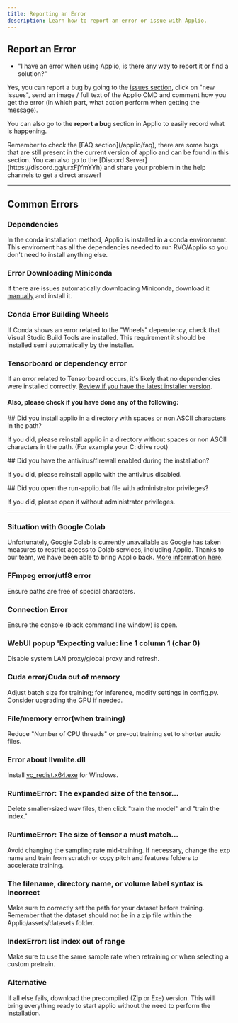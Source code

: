 ```yaml
---
title: Reporting an Error
description: Learn how to report an error or issue with Applio.
---
```



## Report an Error

- "I have an error when using Applio, is there any way to report it or find a solution?"

Yes, you can report a bug by going to the [issues section](https://github.com/IAHispano/Applio/issues), click on "new issues", send an image / full text of the Applio CMD and comment how you get the error (in which part, what action perform when getting the message).

You can also go to the **report a bug** section in Applio to easily record what is happening.

<ImageZoom
  src="/images/report-bug.png"
  alt="Report a bug"
  width={800}
  height={400}
/>

<Callout type="info" className="shadow-xl shadow-blue-500/10">
  Remember to check the [FAQ section](/applio/faq), there are some bugs that are
  still present in the current version of applio and can be found in this
  section. You can also go to the [Discord
  Server](https://discord.gg/urxFjYmYYh) and share your problem in the help
  channels to get a direct answer!
</Callout>

---

## Common Errors

### Dependencies

In the conda installation method, Applio is installed in a conda environment. This enviroment has all the dependencies needed to run RVC/Applio so you don't need to install anything else.

### Error Downloading Miniconda

If there are issues automatically downloading Miniconda, download it [manually](https://repo.anaconda.com/miniconda/Miniconda3-py39_23.9.0-0-Windows-x86_64.exe) and install it.

### Conda Error Building Wheels

If Conda shows an error related to the "Wheels" dependency, check that Visual Studio Build Tools are installed. This requirement it should be installed semi automatically by the installer.

### Tensorboard or dependency error

If an error related to Tensorboard occurs, it's likely that no dependencies were installed correctly. [Review if you have the latest installer version](/applio/getting-started/installation).

#### Also, please check if you have done any of the following:

<Steps>
<Step>
## Did you install applio in a directory with spaces or non ASCII characters in the path?

If you did, please reinstall applio in a directory without spaces or non ASCII characters in the path. (For example your C: drive root)

</Step>
<Step>
## Did you have the antivirus/firewall enabled during the installation?

If you did, please reinstall applio with the antivirus disabled.

</Step>
<Step>
## Did you open the run-applio.bat file with administrator privileges?

If you did, please open it without administrator privileges.

</Step>
</Steps>

---

### Situation with Google Colab

Unfortunately, Google Colab is currently unavailable as Google has taken measures to restrict access to Colab services, including Applio. Thanks to our team, we have been able to bring Applio back. [More information here](/getting-started/other-alternatives).

### FFmpeg error/utf8 error

Ensure paths are free of special characters.

### Connection Error

Ensure the console (black command line window) is open.

### WebUI popup 'Expecting value: line 1 column 1 (char 0)

Disable system LAN proxy/global proxy and refresh.

### Cuda error/Cuda out of memory

Adjust batch size for training; for inference, modify settings in config.py. Consider upgrading the GPU if needed.

### File/memory error(when training)

Reduce "Number of CPU threads" or pre-cut training set to shorter audio files.

### Error about llvmlite.dll

Install [vc_redist.x64.exe](https://aka.ms/vs/17/release/vc_redist.x64.exe) for Windows.

### RuntimeError: The expanded size of the tensor...

Delete smaller-sized wav files, then click "train the model" and "train the index."

### RuntimeError: The size of tensor a must match...

Avoid changing the sampling rate mid-training. If necessary, change the exp name and train from scratch or copy pitch and features folders to accelerate training.

### The filename, directory name, or volume label syntax is incorrect

Make sure to correctly set the path for your dataset before training. Remember that the dataset should not be in a zip file within the Applio/assets/datasets folder.

### IndexError: list index out of range

Make sure to use the same sample rate when retraining or when selecting a custom pretrain.

### Alternative

If all else fails, download the precompiled (Zip or Exe) version. This will bring everything ready to start applio without the need to perform the installation.
